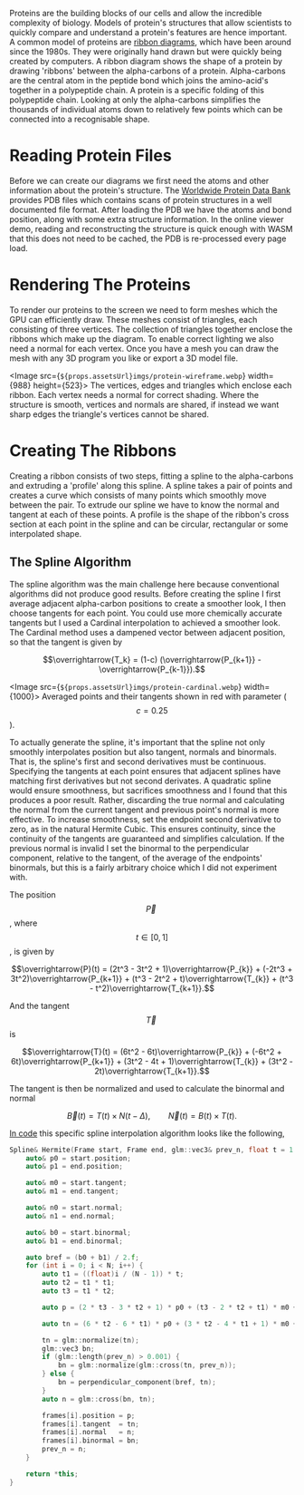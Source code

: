 Proteins are the building blocks of our cells and allow the incredible complexity of biology. Models of protein's structures that allow scientists to quickly compare and understand a protein's features are hence important. A common model of proteins are [ribbon diagrams](https://en.wikipedia.org/wiki/Ribbon_diagram), which have been around since the 1980s. They were originally hand drawn but were quickly being created by computers. A ribbon diagram shows the shape of a protein by drawing 'ribbons' between the alpha-carbons of a protein. Alpha-carbons are the central atom in the peptide bond which joins the amino-acid's together in a polypeptide chain. A protein is a specific folding of this polypeptide chain. Looking at only the alpha-carbons simplifies the thousands of individual atoms down to relatively few points which can be connected into a recognisable shape.

# Reading Protein Files
Before we can create our diagrams we first need the atoms and other information about the protein's structure. The [Worldwide Protein Data Bank](https://www.wwpdb.org/) provides PDB files which contains scans of protein structures in a well documented file format. After loading the PDB we have the atoms and bond position, along with some extra structure information. In the online viewer demo, reading and reconstructing the structure is quick enough with WASM that this does not need to be cached, the PDB is re-processed every page load.

# Rendering The Proteins
To render our proteins to the screen we need to form meshes which the GPU can efficiently draw. These meshes consist of triangles, each consisting of three vertices. The collection of triangles together enclose the ribbons which make up the diagram. To enable correct lighting we also need a normal for each vertex. Once you have a mesh you can draw the mesh with any 3D program you like or export a 3D model file.

<Image src={`${props.assetsUrl}imgs/protein-wireframe.webp`} width={988} height={523}>
    The vertices, edges and triangles which enclose each ribbon. Each vertex needs a normal for correct shading. Where the structure is smooth, vertices and normals are shared, if instead we want sharp edges the triangle's vertices cannot be shared.
</Image>

# Creating The Ribbons
Creating a ribbon consists of two steps, fitting a spline to the alpha-carbons and extruding a 'profile' along this spline. A spline takes a pair of points and creates a curve which consists of many points which smoothly move between the pair. To extrude our spline we have to know the normal and tangent at each of these points. A profile is the shape of the ribbon's cross section at each point in the spline and can be circular, rectangular or some interpolated shape.

## The Spline Algorithm
The spline algorithm was the main challenge here because conventional algorithms did not produce good results. Before creating the spline I first average adjacent alpha-carbon positions to create a smoother look, I then choose tangents for each point. You could use more chemically accurate tangents but I used a Cardinal interpolation to achieved a smoother look. The Cardinal method uses a dampened vector between adjacent position, so that the tangent is given by

```math
\overrightarrow{T_k} = (1-c) (\overrightarrow{P_{k+1}} - \overrightarrow{P_{k-1}}).
```

<Image src={`${props.assetsUrl}imgs/protein-cardinal.webp`} width={1000}>
    Averaged points and their tangents shown in red with parameter ($$c = 0.25$$).
</Image>

To actually generate the spline, it's important that the spline not only smoothly interpolates position but also tangent, normals and binormals. That is, the spline's first and second derivatives must be continuous. Specifying the tangents at each point ensures that adjacent splines have matching first derivatives but not second derivates. A quadratic spline would ensure smoothness, but sacrifices smoothness and I found that this produces a poor result. Rather, discarding the true normal and calculating the normal from the current tangent and previous point's normal is more effective. To increase smoothness, set the endpoint second derivative to zero, as in the natural Hermite Cubic. This ensures continuity, since the continuity of the tangents are guaranteed and simplifies calculation. If the previous normal is invalid I set the binormal to the perpendicular component, relative to the tangent, of the average of the endpoints' binormals, but this is a fairly arbitrary choice which I did not experiment with. 

The position $$\overrightarrow{P}\;$$, where $$t \in [0, 1]$$, is given by
```math
\overrightarrow{P}(t) = (2t^3 - 3t^2 + 1)\overrightarrow{P_{k}} + (-2t^3 + 3t^2)\overrightarrow{P_{k+1}} + (t^3 - 2t^2 + t)\overrightarrow{T_{k}} + (t^3 - t^2)\overrightarrow{T_{k+1}}.
```
And the tangent $$\overrightarrow{T}\;$$ is
```math
\overrightarrow{T}(t) = (6t^2 - 6t)\overrightarrow{P_{k}} + (-6t^2 + 6t)\overrightarrow{P_{k+1}} + (3t^2 - 4t + 1)\overrightarrow{T_{k}} + (3t^2 - 2t)\overrightarrow{T_{k+1}}.
```
The tangent is then be normalized and used to calculate the binormal and normal 
```math
\overrightarrow{B}(t) = T(t) \times N(t - \Delta),\qquad \overrightarrow{N}(t) = B(t) \times T(t).
```

[In code](https://github.com/patricklbell/chemical_visualizer/blob/08f3270ffd1c0683a46ad19e6a4b67639db03a0d/include/utilities/mesh_generation.hpp#L1) this specific spline interpolation algorithm looks like the following,
```cpp
Spline& Hermite(Frame start, Frame end, glm::vec3& prev_n, float t = 1.0) {
    auto& p0 = start.position;
    auto& p1 = end.position;

    auto& m0 = start.tangent;
    auto& m1 = end.tangent;

    auto& n0 = start.normal;
    auto& n1 = end.normal;

    auto& b0 = start.binormal;
    auto& b1 = end.binormal;

    auto bref = (b0 + b1) / 2.f;
    for (int i = 0; i < N; i++) {
        auto t1 = ((float)i / (N - 1)) * t;
        auto t2 = t1 * t1;
        auto t3 = t1 * t2;

        auto p = (2 * t3 - 3 * t2 + 1) * p0 + (t3 - 2 * t2 + t1) * m0 + (-2 * t3 + 3 * t2) * p1 + (t3 - t2) * m1;

        auto tn = (6 * t2 - 6 * t1) * p0 + (3 * t2 - 4 * t1 + 1) * m0 + (-6 * t2 + 6 * t1) * p1 + (3 * t2 - 2 * t1) * m1;

        tn = glm::normalize(tn);
        glm::vec3 bn;
        if (glm::length(prev_n) > 0.001) {
            bn = glm::normalize(glm::cross(tn, prev_n));
        } else {
            bn = perpendicular_component(bref, tn);
        }
        auto n = glm::cross(bn, tn);

        frames[i].position = p;
        frames[i].tangent  = tn;
        frames[i].normal   = n;
        frames[i].binormal = bn;
        prev_n = n;
    }

    return *this;
}
```